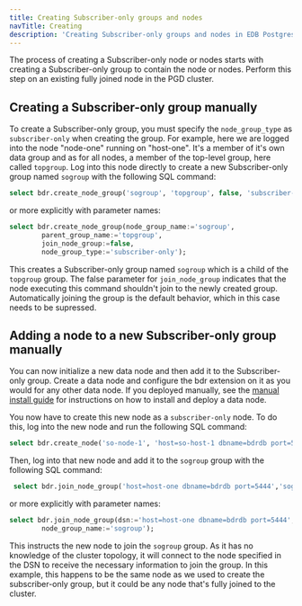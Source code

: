 ```yaml
---
title: Creating Subscriber-only groups and nodes
navTitle: Creating
description: 'Creating Subscriber-only groups and nodes in EDB Postgres Distributed'
---
```


The process of creating a Subscriber-only node or nodes starts with creating a Subscriber-only group to contain the node or nodes.
Perform this  step on an existing fully joined node in the PGD cluster.

## Creating a Subscriber-only group manually

To create a Subscriber-only group, you must specify the `node_group_type` as `subscriber-only` when creating the group. For example, here we are logged into the node "node-one" running on "host-one". It's a member of it's own data group and as for all nodes, a member of the top-level group, here called `topgroup`. Log into this node directly to create a new Subscriber-only group named `sogroup` with the following SQL command:

```sql
select bdr.create_node_group('sogroup', 'topgroup', false, 'subscriber-only');
```

or more explicitly with parameter names:

```sql
select bdr.create_node_group(node_group_name:='sogroup',
        parent_group_name:='topgroup',
        join_node_group:=false,
        node_group_type:='subscriber-only');
```

This creates a Subscriber-only group named `sogroup` which is a child of the `topgroup` group. The false parameter for `join_node_group` indicates that the node executing this command shouldn't join to the newly created group. Automatically joining the group is the default behavior, which in this case needs to be supressed.

## Adding a node to a new Subscriber-only group manually

You can now initialize a new data node and then add it to the Subscriber-only group. Create a data node and configure the bdr extension on it as you would for any other data node. If you deployed manually, see the [manual install guide](/pgd/5.6/deploy-config/deploy-manual/deploying/04-installing-software/) for instructions on how to install and deploy a data node.

You now have to create this new node as a `subscriber-only` node. To do this, log into the new node and run the following SQL command:

```sql
select bdr.create_node('so-node-1', 'host=so-host-1 dbname=bdrdb port=5444', 'subscriber-only');
```

Then, log into that new node and add it to the `sogroup` group with the following SQL command:

```sql
 select bdr.join_node_group('host=host-one dbname=bdrdb port=5444','sogroup');
 ```

or more explicitly with parameter names:

```sql
select bdr.join_node_group(dsn:='host=host-one dbname=bdrdb port=5444',
        node_group_name:='sogroup');
```

This instructs the new node to join the `sogroup` group. As it has no knowledge of the cluster topology, it will connect to the node specified in the DSN to receive the necessary information to join the group. In this example, this happens to be the same node as we used to create the subscriber-only group, but it could be any node that's fully joined to the cluster.


